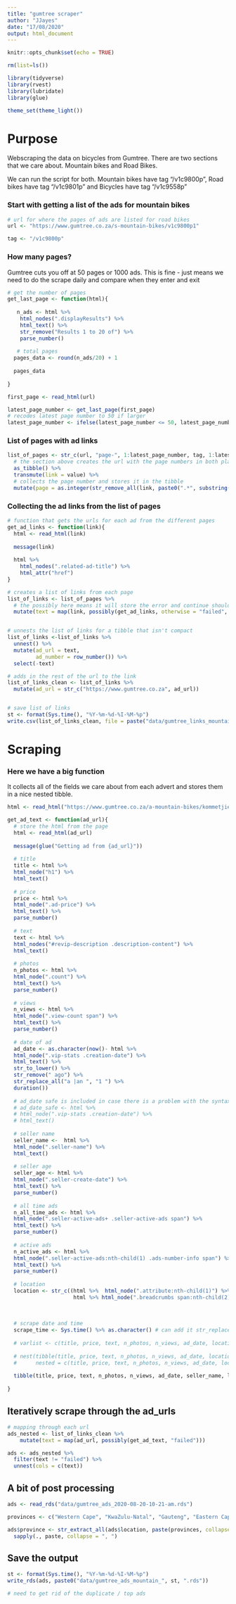```yaml
---
title: "gumtree scraper"
author: "JJayes"
date: "17/08/2020"
output: html_document
---
```


```r
knitr::opts_chunk$set(echo = TRUE)

rm(list=ls())

library(tidyverse)
library(rvest)
library(lubridate)
library(glue)

theme_set(theme_light())

```

# Purpose

Webscraping the data on bicycles from Gumtree. There are two sections that we care about. Mountain bikes and Road Bikes.

We can run the script for both. Mountain bikes have tag "/v1c9800p", Road bikes have tag "/v1c9801p" and Bicycles have tag "/v1c9558p"

### Start with getting a list of the ads for mountain bikes

```r

# url for where the pages of ads are listed for road bikes
url <- "https://www.gumtree.co.za/s-mountain-bikes/v1c9800p1"

tag <- "/v1c9800p"

```

### How many pages?

Gumtree cuts you off at 50 pages or 1000 ads. This is fine - just means we need to do the scrape daily and compare when they enter and exit

```r
# get the number of pages
get_last_page <- function(html){
  
   n_ads <- html %>% 
    html_nodes(".displayResults") %>% 
    html_text() %>% 
    str_remove("Results 1 to 20 of") %>% 
    parse_number()
  
   # total pages
  pages_data <- round(n_ads/20) + 1
  
  pages_data
  
}

first_page <- read_html(url)

latest_page_number <- get_last_page(first_page)
# recodes latest page number to 50 if larger
latest_page_number <- ifelse(latest_page_number <= 50, latest_page_number, 50)

```

### List of pages with ad links

```r

list_of_pages <- str_c(url, "page-", 1:latest_page_number, tag, 1:latest_page_number) %>% 
  # the section above creates the url with the page numbers in both places
  as_tibble() %>%
  transmute(link = value) %>%
  # collects the page number and stores it in the tibble
  mutate(page = as.integer(str_remove_all(link, paste0(".*", substring(tag,2)))))


```

### Collecting the ad links from the list of pages

```r
# function that gets the urls for each ad from the different pages
get_ad_links <- function(link){
  html <- read_html(link)
  
  message(link)
  
  html %>% 
    html_nodes(".related-ad-title") %>% 
    html_attr("href")
}

# creates a list of links from each page
list_of_links <- list_of_pages %>%
  # the possibly here means it will store the error and continue should it hit a problem
  mutate(text = map(link, possibly(get_ad_links, otherwise = "failed", quiet = T)))


# unnests the list of links for a tibble that isn't compact
list_of_links <-list_of_links %>% 
  unnest() %>% 
  mutate(ad_url = text,
         ad_number = row_number()) %>% 
  select(-text)

# adds in the rest of the url to the link
list_of_links_clean <- list_of_links %>%
  mutate(ad_url = str_c("https://www.gumtree.co.za", ad_url))


# save list of links
st <- format(Sys.time(), "%Y-%m-%d-%I-%M-%p")
write.csv(list_of_links_clean, file = paste("data/gumtree_links_mountain",st, ".csv", sep = ""))

```


# Scraping
### Here we have a big function 
It collects all of the fields we care about from each advert and stores them in a nice nested tibble.

```r

html <- read_html("https://www.gumtree.co.za/a-mountain-bikes/kommetjie/2019-specialized-p3/1007869765510910946126409")

get_ad_text <- function(ad_url){
  # store the html from the page
  html <- read_html(ad_url)
  
  message(glue("Getting ad from {ad_url}"))
  
  # title
  title <- html %>% 
  html_node("h1") %>% 
  html_text() 
  
  # price
  price <- html %>% 
  html_node(".ad-price") %>% 
  html_text() %>% 
  parse_number()
  
  # text
  text <- html %>% 
  html_nodes("#revip-description .description-content") %>% 
  html_text()
  
  # photos
  n_photos <- html %>% 
  html_node(".count") %>% 
  html_text() %>% 
  parse_number()
  
  # views
  n_views <- html %>% 
  html_node(".view-count span") %>% 
  html_text() %>% 
  parse_number()
  
  # date of ad
  ad_date <- as.character(now()- html %>% 
  html_node(".vip-stats .creation-date") %>% 
  html_text() %>% 
  str_to_lower() %>% 
  str_remove(" ago") %>% 
  str_replace_all("a |an ", "1 ") %>% 
  duration()) 
  
  # ad_date safe is included in case there is a problem with the syntax above and can be calculated from the scrape time function
  # ad_date_safe <- html %>% 
  # html_node(".vip-stats .creation-date") %>% 
  # html_text() 
  
  # seller name
  seller_name <-  html %>% 
  html_node(".seller-name") %>% 
  html_text()
  
  # seller age
  seller_age <- html %>% 
  html_node(".seller-create-date") %>% 
  html_text() %>% 
  parse_number()
  
  # all time ads
  n_all_time_ads <- html %>% 
  html_node(".seller-active-ads+ .seller-active-ads span") %>% 
  html_text() %>% 
  parse_number()
  
  # active ads
  n_active_ads <- html %>% 
  html_node(".seller-active-ads:nth-child(1) .ads-number-info span") %>% 
  html_text() %>% 
  parse_number()
  
  # location
  location <- str_c((html %>%  html_node(".attribute:nth-child(1)") %>% html_text() %>% str_remove("Location:")),
                     html %>% html_node(".breadcrumbs span:nth-child(2) span") %>% html_text(), sep = ", ") 
  
  
  
  # scrape date and time
  scrape_time <- Sys.time() %>% as.character() # can add it str_replace_all('[[:punct:] ]+', "_")
  
  # varlist <- c(title, price, text, n_photos, n_views, ad_date, location, seller_age, n_all_time_ads, n_active_ads, scrape_time)
  
  # nest(tibble(title, price, text, n_photos, n_views, ad_date, location, seller_age, n_all_time_ads, n_active_ads, scrape_time), 
  #      nested = c(title, price, text, n_photos, n_views, ad_date, location, seller_age, n_all_time_ads, n_active_ads, scrape_time))
  
  tibble(title, price, text, n_photos, n_views, ad_date, seller_name, location, seller_age, n_all_time_ads, n_active_ads, scrape_time)
  
}


```


## Iteratively scrape through the ad_urls

```r
# mapping through each url
ads_nested <- list_of_links_clean %>%
    mutate(text = map(ad_url, possibly(get_ad_text, "failed")))

ads <- ads_nested %>%
  filter(text != "failed") %>%
  unnest(cols = c(text))

```

## A bit of post processing

```r

ads <- read_rds("data/gumtree_ads_2020-08-20-10-21-am.rds")

provinces <- c("Western Cape", "KwaZulu-Natal", "Gauteng", "Eastern Cape", "Free State", "North West", "Mpumalanga", "Limpopo", "Northern Cape")

ads$province <- str_extract_all(ads$location, paste(provinces, collapse = "|")) %>% 
  sapply(., paste, collapse = ", ")

```

## Save the output

```r

st <- format(Sys.time(), "%Y-%m-%d-%I-%M-%p")
write_rds(ads, paste0("data/gumtree_ads_mountain_", st, ".rds"))

# need to get rid of the duplicate / top ads
```


